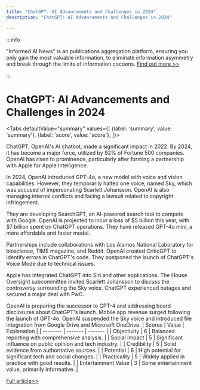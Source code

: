 ```yaml
---
title: "ChatGPT: AI Advancements and Challenges in 2024"
description: "ChatGPT: AI Advancements and Challenges in 2024"

---
```



:::info

"Informed AI News" is an publications aggregation platform, ensuring you only gain the most valuable information, to eliminate information asymmetry and break through the limits of information cocoons.  [Find out more >>](/)

:::

# ChatGPT: AI Advancements and Challenges in 2024


<Tabs
	defaultValue="summary"
	values={[
	{label: 'summary', value: 'summary'},
	{label: 'score', value: 'score'},
]}>
<TabItem value="summary">


ChatGPT, OpenAI's AI chatbot, made a significant impact in 2022. By 2024, it has become a major force, utilized by 92% of Fortune 500 companies. OpenAI has risen to prominence, particularly after forming a partnership with Apple for Apple Intelligence.

In 2024, OpenAI introduced GPT-4o, a new model with voice and vision capabilities. However, they temporarily halted one voice, named Sky, which was accused of impersonating Scarlett Johansson. OpenAI is also managing internal conflicts and facing a lawsuit related to copyright infringement.

They are developing SearchGPT, an AI-powered search tool to compete with Google. OpenAI is projected to incur a loss of $5 billion this year, with $7 billion spent on ChatGPT operations. They have released GPT-4o mini, a more affordable and faster model.

Partnerships include collaborations with Los Alamos National Laboratory for bioscience, TIME magazine, and Reddit. OpenAI created CriticGPT to identify errors in ChatGPT's code. They postponed the launch of ChatGPT's Voice Mode due to technical issues.

Apple has integrated ChatGPT into Siri and other applications. The House Oversight subcommittee invited Scarlett Johansson to discuss the controversy surrounding the Sky voice. ChatGPT experienced outages and secured a major deal with PwC.

OpenAI is preparing the successor to GPT-4 and addressing board disclosures about ChatGPT's launch. Mobile app revenue surged following the launch of GPT-4o. OpenAI suspended the Sky voice and introduced file integration from Google Drive and Microsoft OneDrive.
</TabItem>
<TabItem value="score">
	| Scores     | Value   | Explanation |
	| -------- | ------- | ------- |
	| Objectivity  | 6    | Balanced reporting with comprehensive analysis.    |
	| Social Impact | 5     | Significant influence on public opinion and tech industry.    |
	| Credibility    | 5    | Solid evidence from authoritative sources.    |
	| Potential    | 6    | High potential for significant tech and social changes.    |
	| Practicality    | 5    | Widely applied in practice with good results.    |
	| Entertainment Value    | 3    | Some entertainment value, primarily informative.    |
</TabItem>
</Tabs>

[Full article>>](https://techcrunch.com/2024/07/25/chatgpt-everything-to-know-about-the-ai-chatbot/)
